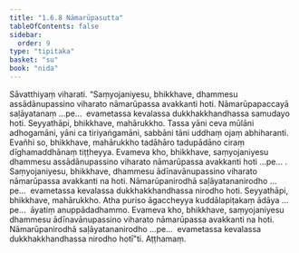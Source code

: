 ```yaml
---
title: "1.6.8 Nāmarūpasutta"
tableOfContents: false
sidebar:
  order: 9
type: "tipitaka"
basket: "su"
book: "nida"
---
```



<DynamicBreadcrumb />

<Division number="58" book="nida">

<Paragraph number="416" book="nida">
Sāvatthiyaṃ viharati. “Saṃyojaniyesu, bhikkhave, dhammesu assādānupassino viharato nāmarūpassa avakkanti hoti. Nāmarūpapaccayā saḷāyatanaṃ …pe…  evametassa kevalassa dukkhakkhandhassa samudayo hoti.
</Paragraph>

<Paragraph number="417" book="nida">
Seyyathāpi, bhikkhave, mahārukkho. Tassa yāni ceva mūlāni adhogamāni, yāni ca tiriyaṅgamāni, sabbāni tāni uddhaṃ ojaṃ abhiharanti. Evañhi so, bhikkhave, mahārukkho tadāhāro tadupādāno ciraṃ dīghamaddhānaṃ tiṭṭheyya. Evameva kho, bhikkhave, saṃyojaniyesu dhammesu assādānupassino viharato nāmarūpassa avakkanti hoti …pe… .
</Paragraph>

<Paragraph number="418" book="nida">
Saṃyojaniyesu, bhikkhave, dhammesu ādīnavānupassino viharato nāmarūpassa avakkanti na hoti. Nāmarūpanirodhā saḷāyatananirodho …pe…  evametassa kevalassa dukkhakkhandhassa nirodho hoti.
</Paragraph>

<Paragraph number="419" book="nida">
Seyyathāpi, bhikkhave, mahārukkho. Atha puriso āgaccheyya kuddālapiṭakaṃ ādāya …pe…  āyatiṃ anuppādadhammo. Evameva kho, bhikkhave, saṃyojaniyesu dhammesu ādīnavānupassino viharato nāmarūpassa avakkanti na hoti. Nāmarūpanirodhā saḷāyatananirodho …pe…  evametassa kevalassa dukkhakkhandhassa nirodho hotī”ti.

</Paragraph>
</Division>

<Paragraph number="420" type="center" book="nida">
Aṭṭhamaṃ.
</Paragraph>